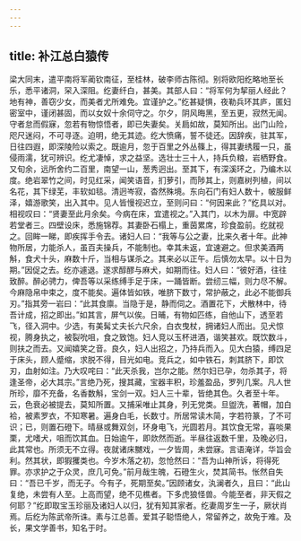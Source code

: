 ```yaml
---
---
---
```

title: 补江总白猿传
---



梁大同末，遣平南将军蔺钦南征，至桂林，破李师古陈彻。别将欧阳纥略地至长乐，悉平诸洞，罙入深阻。纥妻纤白，甚美。其部人曰：“将军何为挈丽人经此？地有神，善窃少女，而美者尤所难免。宜谨护之。”纥甚疑惧，夜勒兵环其庐，匿妇密室中，谨闭甚固，而以女奴十余伺守之。尔夕，阴风晦黑，至五更，寂然无闻。守者怠而假寐，忽若有物惊悟者，即已失妻矣。关扃如故，莫知所出。出门山险，咫尺迷闷，不可寻逐。迫明，绝无其迹。纥大愤痛，誓不徒还。因辞疾，驻其军，日往四遐，即深陵险以索之。既逾月，忽于百里之外丛篠上，得其妻绣履一只，虽侵雨濡，犹可辨识。纥尤凄悼，求之益坚。选壮士三十人，持兵负粮，岩栖野食。又旬余，远所舍约二百里，南望一山，葱秀迥出。至其下，有深溪环之，乃编木以度。绝岩翠竹之间，时见红采，闻笑语音，扪萝引，而陟其上，则嘉树列植，间以名花，其下绿芜，丰软如毯。清迥岑寂，杳然殊境。东向石门有妇人数十，帔服鲜泽，嬉游歌笑，出入其中。见人皆慢视迟立，至则问曰：“何因来此？”纥具以对。相视叹曰：“贤妻至此月余矣。今病在床，宜遣视之。”入其门，以木为扉。中宽辟若堂者三。四壁设床，悉施锦荐。其妻卧石榻上，重茵累席，珍食盈前。纥就视之。回眸一睇，即疾挥手令去。诸妇人曰：“我等与公之妻，比来久者十年。此神物所居，力能杀人，虽百夫操兵，不能制也。幸其未返，宜速避之。但求美酒两斛，食犬十头，麻数十斤，当相与谋杀之。其来必以正午。后慎勿太早。以十日为期。”因促之去。纥亦遽退。遂求醇醪与麻犬，如期而往。妇人曰：“彼好酒，往往致醉。醉必骋力，俾吾等以采练缚手足于床，一踊皆断。尝纫三幅，则力尽不解。今麻隐帛中束之，度不能矣。遍体皆如铁，唯脐下数寸，常护蔽之，此必不能御兵刃。”指其旁一岩曰：“此其食廪。当隐于是，静而伺之。酒置花下，犬散林中，待吾计成，招之即出。”如其言，屏气以俟。日晡，有物如匹练，自他山下，透至若飞，径入洞中。少选，有美髯丈夫长六尺余，白衣曳杖，拥诸妇人而出。见犬惊视，腾身执之，被裂吮咀，食之致饱。妇人竞以玉杯进酒，谐笑甚欢。既饮数斗，则扶之而去。又闻嬉笑之音。良久，妇人出招之，乃持兵而入。见大白猿，缚四足于床头，顾人蹙缩，求脱不得，目光如电。竞兵之，如中铁石，刺其脐下，即饮刃，血射如注。乃大叹咤曰：“此天杀我，岂尔之能。然尔妇已孕，勿杀其子，将逢圣帝，必大其宗。”言绝乃死，搜其藏，宝器丰积，珍羞盈品，罗列几案。凡人世所珍，靡不充备，名香数斛，宝剑一双。妇人三十辈，皆绝其色。久者至十年。云，色衰必被提去，莫知所置。又捕采唯止其身，列无党类。旦盥洗，著帽，加白袷，被素罗衣，不知寒暑。遍身白毛，长数寸。所居常读木简，字若符篆，了不可识；已，则置石磴下。晴昼或舞双剑，环身电飞，光圆若月。其饮食无常，喜啖果栗，尤嗜犬，咀而饮其血。日始逾午，即欻然而逝。半昼往返数千里，及晚必归，此其常也。所须无不立得。夜就诸床嬲戏，一夕皆周，未尝寐。言语淹详，华旨会利。然其状，即猳玃类也。今岁木落之初，忽怆然曰：“吾为山神所诉，将得死罪。亦求护之于众灵，庶几可免。”前月哉生魄，石磴生火，焚其简书。怅然自失曰：“吾已千岁，而无子。今有子，死期至矣。”因顾诸女，汍澜者久，且曰：“此山复绝，未尝有人至。上高而望，绝不见樵者。下多虎狼怪兽。今能至者，非天假之何耶？”纥即取宝玉珍丽及诸妇人以归，犹有知其家者。纥妻周岁生一子，厥状肖焉。后纥为陈武帝所诛。素与江总善。爱其子聪悟绝人，常留养之，故免于难。及长，果文学善书，知名于时。